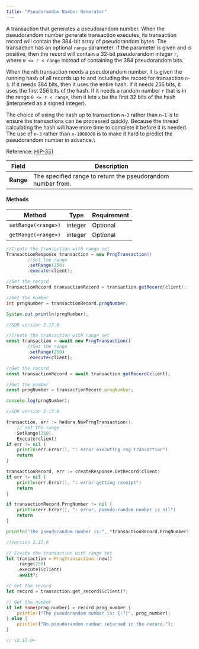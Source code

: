 ```yaml
---
title: "Pseudorandom Number Generator"
---
```



A transaction that generates a pseudorandom number. When the pseudorandom number generate transaction executes, its transaction record will contain the 384-bit array of pseudorandom bytes. The transaction has an optional `range` parameter. If the parameter is given and is positive, then the record will contain a 32-bit pseudorandom integer `r`, where `0 <= r < range` instead of containing the 384 pseudorandom bits.

When the `n`th transaction needs a pseudorandom number, it is given the running hash of all records up to and including the record for transaction `n-3`. If it needs 384 bits, then it uses the entire hash. If it needs 256 bits, it uses the first 256 bits of the hash. If it needs a random number `r` that is in the range `0 <= r < range`, then it lets `x` be the first 32 bits of the hash (interpreted as a signed integer).

The choice of using the hash up to transaction `n-3` rather than `n-1` is to ensure the transactions can be processed quickly. Because the thread calculating the hash will have more time to complete it before it is needed. The use of `n-3` rather than `n-1000000` is to make it hard to predict the pseudorandom number in advance.\\

Reference: [HIP-351](https://hips.hedera.com/hip/hip-351)

| Field     | Description                                                 |
| --------- | ----------------------------------------------------------- |
| **Range** | The specified range to return the pseudorandom number from. |

#### Methods

| Method              | Type    | Requirement |
| ------------------- | ------- | ----------- |
| `setRange(<range>)` | integer | Optional    |
| `getRange(<range>)` | integer | Optional    |

<CodeGroup>

```java Java
//Create the transaction with range set
TransactionResponse transaction = new PrngTransaction()
        //Set the range
        .setRange(250)                
        .execute(client);

//Get the record
TransactionRecord transactionRecord = transaction.getRecord(client);

//Get the number
int prngNumber = transactionRecord.prngNumber;

System.out.println(prngNumber);

//SDK version 2.17.0
```


```javascript JavaScript
//Create the transaction with range set
const transaction = await new PrngTransaction()
        //Set the range
        .setRange(250)                
        .execute(client);

//Get the record
const transactionRecord = await transaction.getRecord(client);

//Get the number
const prngNumber = transactionRecord.prngNumber;

console.log(prngNumber);

//SDK version 2.17.0
```


```go Go
transaction, err := hedera.NewPrngTransaction().
	// Set the range
	SetRange(250).
	Execute(client)
if err != nil {
	println(err.Error(), ": error executing rng transaction")
	return
}

transactionRecord, err := createResponse.GetRecord(client)
if err != nil {
	println(err.Error(), ": error getting receipt")
	return
}

if transactionRecord.PrngNumber != nil {
	println(err.Error(), ": error, pseudo-random number is nil")
	return
}

println("The pseudorandom number is:", *transactionRecord.PrngNumber)

//Version 2.17.0
```


```rust Rust
// Create the transaction with range set
let transaction = PrngTransaction::new()
    .range(250)
    .execute(&client)
    .await?;

// Get the record
let record = transaction.get_record(&client)?;

// Get the number
if let Some(prng_number) = record.prng_number {
    println!("The pseudorandom number is: {:?}", prng_number);
} else {
    println!("No pseudorandom number returned in the record.");
}

// v2.17.0+
```

</CodeGroup>
